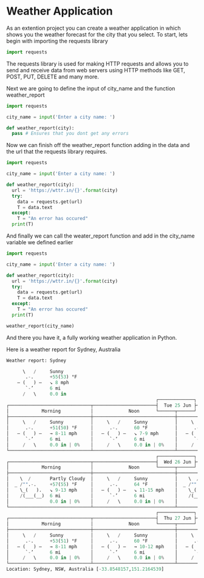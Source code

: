 # Weather Application
As an extention project you can create a weather application in which shows you the weather forecast for the city that you select. To start, lets begin with importing the requests library
```py filename='weather.py' copy
import requests
```
The requests library is used for making HTTP requests and allows you to send and receive data from web servers using HTTP methods like GET, POST, PUT, DELETE and many more.

Next we are going to define the input of city_name and the function weather_report
```py filename="weather.py" copy
import requests

city_name = input('Enter a city name: ')

def weather_report(city):
  pass # Ensures that you dont get any errors
```
Now we can finish off the weather_report function adding in the data and the url that the requests library requires.
```py filename="weather.py" copy
import requests

city_name = input('Enter a city name: ')

def weather_report(city):
  url = 'https://wttr.in/{}'.format(city)
  try:
    data = requests.get(url)
    T = data.text
  except:
    T = "An error has occured"
  print(T)
```
And finally we can call the weater_report function and add in the city_name variable we defined earlier
```py filename="weather.py" copy
import requests

city_name = input('Enter a city name: ')

def weather_report(city):
  url = 'https://wttr.in/{}'.format(city)
  try:
    data = requests.get(url)
    T = data.text
  except:
    T = "An error has occured"
  print(T)

weather_report(city_name)
```
And there you have it, a fully working weather application in Python.

Here is a weather report for Sydney, Australia
```py filename="weather.py" copy
Weather report: Sydney

      \   /     Sunny
       .-.      +55(53) °F     
    ― (   ) ―   ↘ 8 mph        
       `-’      6 mi           
      /   \     0.0 in         
                                                       ┌─────────────┐                                                       
┌──────────────────────────────┬───────────────────────┤  Tue 25 Jun ├───────────────────────┬──────────────────────────────┐
│            Morning           │             Noon      └──────┬──────┘     Evening           │             Night            │
├──────────────────────────────┼──────────────────────────────┼──────────────────────────────┼──────────────────────────────┤
│     \   /     Sunny          │     \   /     Sunny          │     \   /     Clear          │  _`/"".-.     Patchy rain ne…│
│      .-.      +51(50) °F     │      .-.      60 °F          │      .-.      60 °F          │   ,\_(   ).   +57(55) °F     │
│   ― (   ) ―   → 8-11 mph     │   ― (   ) ―   ↘ 7-9 mph      │   ― (   ) ―   ↙ 9-16 mph     │    /(___(__)  ↓ 9-17 mph     │
│      `-’      6 mi           │      `-’      6 mi           │      `-’      6 mi           │      ‘ ‘ ‘ ‘  6 mi           │
│     /   \     0.0 in | 0%    │     /   \     0.0 in | 0%    │     /   \     0.0 in | 0%    │     ‘ ‘ ‘ ‘   0.0 in | 76%   │
└──────────────────────────────┴──────────────────────────────┴──────────────────────────────┴──────────────────────────────┘
                                                       ┌─────────────┐                                                       
┌──────────────────────────────┬───────────────────────┤  Wed 26 Jun ├───────────────────────┬──────────────────────────────┐
│            Morning           │             Noon      └──────┬──────┘     Evening           │             Night            │
├──────────────────────────────┼──────────────────────────────┼──────────────────────────────┼──────────────────────────────┤
│    \  /       Partly Cloudy  │     \   /     Sunny          │    \  /       Partly Cloudy  │     \   /     Clear          │
│  _ /"".-.     +57(55) °F     │      .-.      64 °F          │  _ /"".-.     62 °F          │      .-.      +59(57) °F     │
│    \_(   ).   ↘ 9-13 mph     │   ― (   ) ―   ↘ 11-15 mph    │    \_(   ).   → 4-9 mph      │   ― (   ) ―   → 6-10 mph     │
│    /(___(__)  6 mi           │      `-’      6 mi           │    /(___(__)  6 mi           │      `-’      6 mi           │
│               0.0 in | 0%    │     /   \     0.0 in | 0%    │               0.0 in | 0%    │     /   \     0.0 in | 0%    │
└──────────────────────────────┴──────────────────────────────┴──────────────────────────────┴──────────────────────────────┘
                                                       ┌─────────────┐                                                       
┌──────────────────────────────┬───────────────────────┤  Thu 27 Jun ├───────────────────────┬──────────────────────────────┐
│            Morning           │             Noon      └──────┬──────┘     Evening           │             Night            │
├──────────────────────────────┼──────────────────────────────┼──────────────────────────────┼──────────────────────────────┤
│     \   /     Sunny          │     \   /     Sunny          │     \   /     Clear          │     \   /     Clear          │
│      .-.      +53(51) °F     │      .-.      60 °F          │      .-.      +59(57) °F     │      .-.      +55(51) °F     │
│   ― (   ) ―   → 8-11 mph     │   ― (   ) ―   → 10-12 mph    │   ― (   ) ―   ↗ 8-14 mph     │   ― (   ) ―   ↗ 9-16 mph     │
│      `-’      6 mi           │      `-’      6 mi           │      `-’      6 mi           │      `-’      6 mi           │
│     /   \     0.0 in | 0%    │     /   \     0.0 in | 0%    │     /   \     0.0 in | 0%    │     /   \     0.0 in | 0%    │
└──────────────────────────────┴──────────────────────────────┴──────────────────────────────┴──────────────────────────────┘
Location: Sydney, NSW, Australia [-33.8548157,151.2164539]
```
